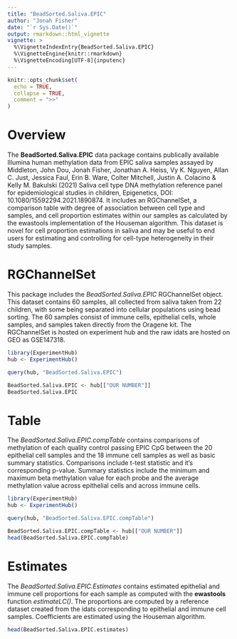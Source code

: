 ```yaml
---
title: "BeadSorted.Saliva.EPIC"
author: "Jonah Fisher"
date: "`r Sys.Date()`"
output: rmarkdown::html_vignette
vignette: >
  %\VignetteIndexEntry{BeadSorted.Saliva.EPIC}
  %\VignetteEngine{knitr::rmarkdown}
  %\VignetteEncoding[UTF-8]{inputenc}
---
```


```r
knitr::opts_chunk$set(
  echo = TRUE,
  collapse = TRUE,
  comment = ">>"
)
```

# Overview
The **BeadSorted.Saliva.EPIC** data package contains publically available Illumina human methylation data from EPIC saliva samples assayed by Middleton, John Dou, Jonah Fisher, Jonathan A. Heiss, Vy K. Nguyen, Allan C. Just, Jessica Faul, Erin B. Ware, Colter Mitchell, Justin A. Colacino & Kelly M. Bakulski (2021) Saliva cell type DNA methylation reference panel for epidemiological studies in children, Epigenetics, DOI: 10.1080/15592294.2021.1890874. It includes an RGChannelSet, a comparison table with degree of association between cell type and samples, and cell proportion estimates within our samples as calculated by the ewastools implementation of the Houseman algorithm. This dataset is novel for cell proportion estimations in saliva and may be useful to end users for estimating and controlling for cell-type heterogeneity in their study samples.

# RGChannelSet
This package includes the *BeadSorted.Saliva.EPIC* RGChannelSet object. This dataset contains 60 samples, all collected from saliva taken from 22 children, with some being separated into cellular populations using bead sorting. The 60 samples consist of immune cells, epithelial cells, whole samples, and samples taken directly from the Oragene kit. The RGChannelSet is hosted on experiment hub and the raw idats are hosted on GEO as GSE147318.

```r
library(ExperimentHub)
hub <- ExperimentHub()

query(hub, "BeadSorted.Saliva.EPIC")

BeadSorted.Saliva.EPIC <- hub[["OUR NUMBER"]]
BeadSorted.Saliva.EPIC
```


# Table
The *BeadSorted.Saliva.EPIC.compTable* contains comparisons of methylation of each quality control passing EPIC CpG between the 20 epithelial cell samples and the 18 immune cell samples as well as basic summary statistics. Comparisons include t-test statistic and it's corresponding p-value. Summary statistics include the minimum and maximum beta methylation value for each probe and the average methylation value across epithelial cells and across immune cells.

```r
library(ExperimentHub)
hub <- ExperimentHub()

query(hub, "BeadSorted.Saliva.EPIC.compTable")

BeadSorted.Saliva.EPIC.compTable <- hub[["OUR NUMBER"]]
head(BeadSorted.Saliva.EPIC.compTable)
```

# Estimates
The *BeadSorted.Saliva.EPIC.Estimates* contains estimated epithelial and immune cell proportions for each sample as computed with the **ewastools** function *estimateLC()*. The proportions are computed by a reference dataset created from the idats corresponding to epithelial and immune cell samples. Coefficients are estimated using the Houseman algorithm.

```r
head(BeadSorted.Saliva.EPIC.estimates)
```

